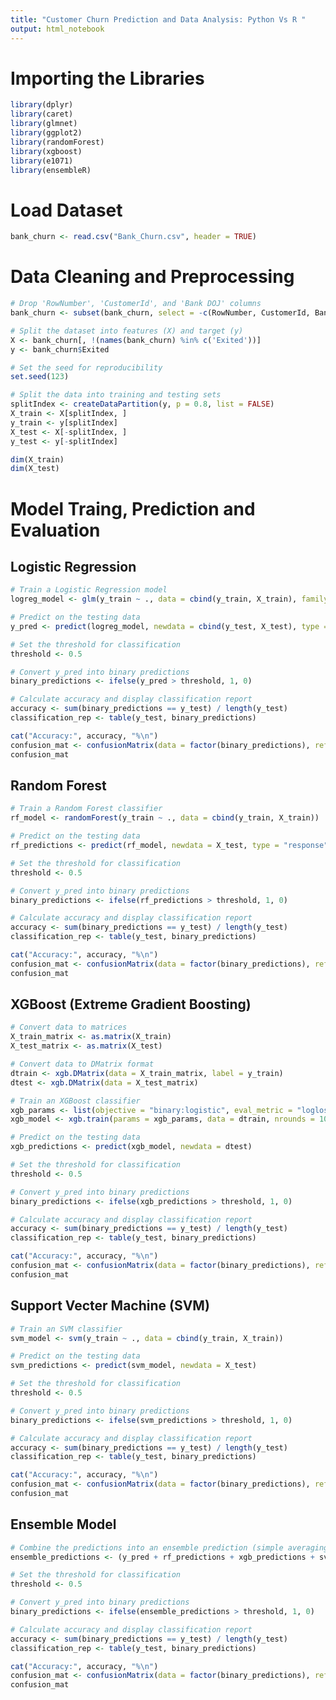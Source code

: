 ```yaml
---
title: "Customer Churn Prediction and Data Analysis: Python Vs R "
output: html_notebook
---
```


# Importing the Libraries

```r
library(dplyr)
library(caret)
library(glmnet)
library(ggplot2)
library(randomForest)
library(xgboost)
library(e1071)
library(ensembleR)
```

# Load Dataset
```r
bank_churn <- read.csv("Bank_Churn.csv", header = TRUE)
```

# Data Cleaning and Preprocessing
```r
# Drop 'RowNumber', 'CustomerId', and 'Bank DOJ' columns
bank_churn <- subset(bank_churn, select = -c(RowNumber, CustomerId, Bank.DOJ))
```

```r
# Split the dataset into features (X) and target (y)
X <- bank_churn[, !(names(bank_churn) %in% c('Exited'))]
y <- bank_churn$Exited

# Set the seed for reproducibility
set.seed(123)

# Split the data into training and testing sets
splitIndex <- createDataPartition(y, p = 0.8, list = FALSE)
X_train <- X[splitIndex, ]
y_train <- y[splitIndex]
X_test <- X[-splitIndex, ]
y_test <- y[-splitIndex]
```

```r
dim(X_train)
dim(X_test)
```


# Model Traing, Prediction and Evaluation

## Logistic Regression

```r
# Train a Logistic Regression model
logreg_model <- glm(y_train ~ ., data = cbind(y_train, X_train), family = "binomial")
```

```r
# Predict on the testing data
y_pred <- predict(logreg_model, newdata = cbind(y_test, X_test), type = "response")
```

```r
# Set the threshold for classification
threshold <- 0.5

# Convert y_pred into binary predictions
binary_predictions <- ifelse(y_pred > threshold, 1, 0)

# Calculate accuracy and display classification report
accuracy <- sum(binary_predictions == y_test) / length(y_test)
classification_rep <- table(y_test, binary_predictions)

cat("Accuracy:", accuracy, "%\n")
confusion_mat <- confusionMatrix(data = factor(binary_predictions), reference = factor(y_test))
confusion_mat
```
## Random Forest

```r
# Train a Random Forest classifier
rf_model <- randomForest(y_train ~ ., data = cbind(y_train, X_train))
```

```r
# Predict on the testing data
rf_predictions <- predict(rf_model, newdata = X_test, type = "response")
```

```r
# Set the threshold for classification
threshold <- 0.5

# Convert y_pred into binary predictions
binary_predictions <- ifelse(rf_predictions > threshold, 1, 0)

# Calculate accuracy and display classification report
accuracy <- sum(binary_predictions == y_test) / length(y_test)
classification_rep <- table(y_test, binary_predictions)

cat("Accuracy:", accuracy, "%\n")
confusion_mat <- confusionMatrix(data = factor(binary_predictions), reference = factor(y_test))
confusion_mat
```
## XGBoost (Extreme Gradient Boosting)

```r
# Convert data to matrices
X_train_matrix <- as.matrix(X_train)
X_test_matrix <- as.matrix(X_test)

# Convert data to DMatrix format
dtrain <- xgb.DMatrix(data = X_train_matrix, label = y_train)
dtest <- xgb.DMatrix(data = X_test_matrix)

# Train an XGBoost classifier
xgb_params <- list(objective = "binary:logistic", eval_metric = "logloss")
xgb_model <- xgb.train(params = xgb_params, data = dtrain, nrounds = 100)
```

```r
# Predict on the testing data
xgb_predictions <- predict(xgb_model, newdata = dtest)
```

```r
# Set the threshold for classification
threshold <- 0.5

# Convert y_pred into binary predictions
binary_predictions <- ifelse(xgb_predictions > threshold, 1, 0)

# Calculate accuracy and display classification report
accuracy <- sum(binary_predictions == y_test) / length(y_test)
classification_rep <- table(y_test, binary_predictions)

cat("Accuracy:", accuracy, "%\n")
confusion_mat <- confusionMatrix(data = factor(binary_predictions), reference = factor(y_test))
confusion_mat
```
## Support Vecter Machine (SVM)

```r
# Train an SVM classifier
svm_model <- svm(y_train ~ ., data = cbind(y_train, X_train))
```

```r
# Predict on the testing data
svm_predictions <- predict(svm_model, newdata = X_test)
```

```r
# Set the threshold for classification
threshold <- 0.5

# Convert y_pred into binary predictions
binary_predictions <- ifelse(svm_predictions > threshold, 1, 0)

# Calculate accuracy and display classification report
accuracy <- sum(binary_predictions == y_test) / length(y_test)
classification_rep <- table(y_test, binary_predictions)

cat("Accuracy:", accuracy, "%\n")
confusion_mat <- confusionMatrix(data = factor(binary_predictions), reference = factor(y_test))
confusion_mat
```
## Ensemble Model

```r
# Combine the predictions into an ensemble prediction (simple averaging)
ensemble_predictions <- (y_pred + rf_predictions + xgb_predictions + svm_predictions) / 4
```


```r
# Set the threshold for classification
threshold <- 0.5

# Convert y_pred into binary predictions
binary_predictions <- ifelse(ensemble_predictions > threshold, 1, 0)

# Calculate accuracy and display classification report
accuracy <- sum(binary_predictions == y_test) / length(y_test)
classification_rep <- table(y_test, binary_predictions)

cat("Accuracy:", accuracy, "%\n")
confusion_mat <- confusionMatrix(data = factor(binary_predictions), reference = factor(y_test))
confusion_mat
```
